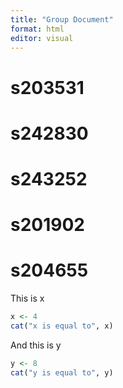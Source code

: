 ```yaml
---
title: "Group Document"
format: html
editor: visual
---
```


# s203531

# s242830

# s243252

# s201902

# s204655

This is x

```r
x <- 4
cat("x is equal to", x)
```

And this is y

```r
y <- 8
cat("y is equal to", y)
```
